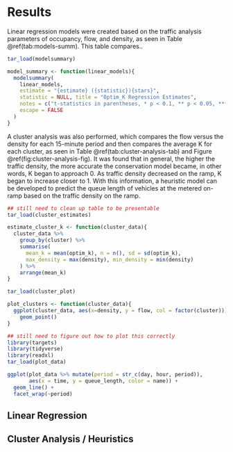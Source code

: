 # Results

Linear regression models were created based on the traffic analysis parameters of occupancy, flow, and density, as seen in Table \@ref(tab:models-summ). This table compares..

```r
tar_load(modelsummary)

model_summary <- function(linear_models){
  modelsummary(
    linear_models, 
    estimate = "{estimate} ({statistic}){stars}",
    statistic = NULL, title = "Optim_K Regression Estimates",
    notes = c("t-statistics in parentheses, * p < 0.1, ** p < 0.05, *** p < 0.01"),
    escape = FALSE
  )
}
```

A cluster analysis was also performed, which compares the flow versus the density for each 15-minute period and then compares the average K for each cluster, as seen in Table \@ref(tab:cluster-analysis-tab) and Figure \@ref(fig:cluster-analysis-fig). It was found that in general, the higher the traffic density, the more accurate the conservation model became, in other words, K began to approach 0. As traffic density decreased on the ramp, K began to increase closer to 1. With this information, a heuristic model can be developed to predict the queue length of vehicles at the metered on-ramp based on the traffic density on the ramp.

```r
## still need to clean up table to be presentable
tar_load(cluster_estimates)

estimate_cluster_k <- function(cluster_data){
  cluster_data %>% 
    group_by(cluster) %>%
    summarise(
      mean_k = mean(optim_k), n = n(), sd = sd(optim_k),
      max_density = max(density), min_density = min(density)
    ) %>%
    arrange(mean_k)
}

```

```r
tar_load(cluster_plot)

plot_clusters <- function(cluster_data){
  ggplot(cluster_data, aes(x=density, y = flow, col = factor(cluster))) + 
    geom_point()
}

```


```r
## still need to figure out how to plot this correctly
library(targets)
library(tidyverse)
library(readxl)
tar_load(plot_data)

ggplot(plot_data %>% mutate(period = str_c(day, hour, period)), 
       aes(x = time, y = queue_length, color = name)) + 
  geom_line() +
  facet_wrap(~period)
```

## Linear Regression

## Cluster Analysis / Heuristics
